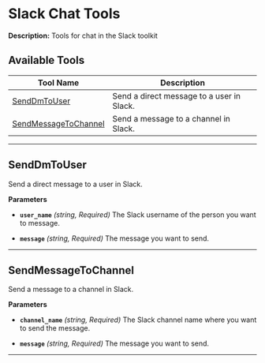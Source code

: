 # Slack Chat Tools

**Description:** Tools for chat in the Slack toolkit

## Available Tools

| Tool Name                                 | Description                                 |
|-------------------------------------------|---------------------------------------------|
| [SendDmToUser](#senddmtouser)             | Send a direct message to a user in Slack.   |
| [SendMessageToChannel](#sendmessagetochannel) | Send a message to a channel in Slack. |

---

## SendDmToUser

Send a direct message to a user in Slack.

**Parameters**

- **`user_name`** *(string, Required)*
  The Slack username of the person you want to message.

- **`message`** *(string, Required)*
  The message you want to send.

---

## SendMessageToChannel

Send a message to a channel in Slack.

**Parameters**

- **`channel_name`** *(string, Required)*
  The Slack channel name where you want to send the message.

- **`message`** *(string, Required)*
  The message you want to send.

---